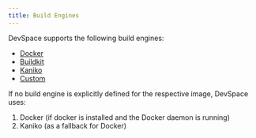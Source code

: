 ```yaml
---
title: Build Engines
---
```


DevSpace supports the following build engines:
- [Docker](./docker.mdx)
- [Buildkit](./buildkit.mdx)
- [Kaniko](./kaniko.mdx)
- [Custom](./custom.mdx)

If no build engine is explicitly defined for the respective image, DevSpace uses:
1. Docker (if docker is installed and the Docker daemon is running)
2. Kaniko (as a fallback for Docker)
